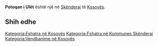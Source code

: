 {{Fshat në 
 | Emri                = Potoqan i Ulët
 | EmriAlt                = 
 | NAME_SHORT_FORM=      
 | NAME_GENERIC=      
 | NAME_SORT_NAME_RO=      POTOQANIULET
 | FULL_NAME_RO = Potoqan i Ulët
 | FULL_NAME_ND_RO=Potoqan i Ulet
 | SORT_NAME_RG=POTOQANIULET
 | FULL_NAME_RG=Potoqan i Ulët
 | FULL_NAME_ND_RG=Potoqan i Ulet
 | SRP_NAME_SHORT_FORM=      
 | SRP_NAME_GENERIC=      
 | SRP_NAME_SORT_NAME_RO=      
 | SRP_FULL_NAME_RO = 
 | SRP_FULL_NAME_ND_RO=
 | SRP_SORT_NAME_RG=
 | SRP_FULL_NAME_RG=
 | SRP_FULL_NAME_ND_RG=
 | Emri (Rasa dhanore) = 
 | Figura              = 
 | Shteti              = Kosovo
 | Komuna              = Skënderaj
 | Kodi postar         = 
 | Sipërfaqja          = 

 | Popullsia           = 

 | Regj. i popullsisë  = 
 | Dend. e popullsisë  = 
 | Faqja zyrtare       = 
 <!--- Koordinatat ----> 
 | Gjerësia            = 42.390833
 | Gjatësia            = 20.605
 | Lartësia            = 
}}
'''Potoqan i Ulët''' është një [[]] në [[Skënderaj]] të [[Kosovës]].

<!-- == Gjeografia == -->
<!-- == Historia == -->
<!-- == Demografia == -->
== Shih edhe ==
{{Komuna Skënderaj}}
{{Kosovo-Administrata-Cung}}

[[Kategoria:Fshatra në Kosovës]]
[[Kategoria:Fshatra në Kommunes Skënderaj]]
[[Kategoria:Vendbanime në Kosovës]]